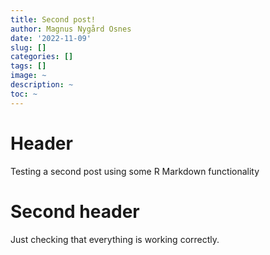 ```yaml
---
title: Second post!
author: Magnus Nygård Osnes
date: '2022-11-09'
slug: []
categories: []
tags: []
image: ~
description: ~
toc: ~
---
```



# Header 

Testing a second post using some R Markdown functionality

# Second header

Just checking that everything is working correctly. 